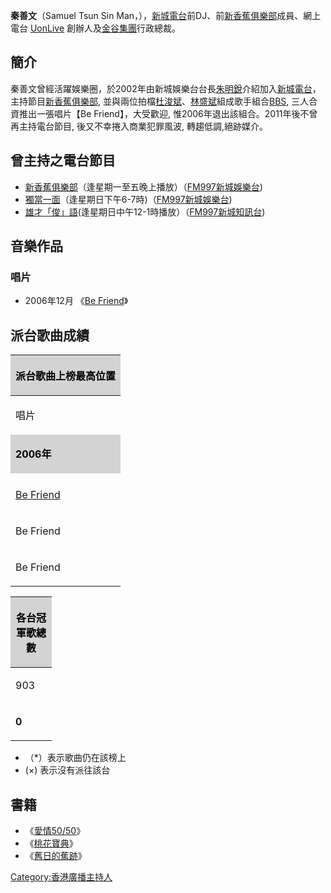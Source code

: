 {{blpunsourced|time=2013-10-17T05:15:31+00:00}}
{{藝人
|姓名 = 秦善文
|類型 = 節目主持
|圖片 = 
|圖片簡介 = 
|英文名 = Samuel
|綽號 = Sam
|出生日期 = {{birth year and age|1967}}
|逝世 = 
|出生地點 = 
|職業 = [[商人|商人]]、[[DJ|DJ]]
|活躍年代 = 2002年至2011年
|唱片公司 = 
|經紀公司 = [[新城電台|新城電台]]（2002年-2011年）
}}

'''秦善文'''（Samuel Tsun Sin Man，{{bd|1967年}}），[[新城電台|新城電台]]前DJ、前[[新香蕉俱樂部|新香蕉俱樂部]]成員、網上電台 [[UonLive|UonLive]] 創辦人及[[金谷集團|金谷集團]]行政總裁。

==簡介==
秦善文曾經活躍娛樂圈，於2002年由新城娛樂台台長[[朱明銳|朱明銳]]介紹加入[[新城電台|新城電台]]，主持節目[[新香蕉俱樂部|新香蕉俱樂部]], 並與兩位拍檔[[杜浚斌|杜浚斌]]、[[林盛斌|林盛斌]]組成歌手組合[[BBS|BBS]], 三人合資推出一張唱片【Be Friend】，大受歡迎, 惟2006年退出該組合。2011年後不曾再主持電台節目, 後又不幸捲入商業犯罪風波, 轉趨低調,絕跡媒介。

==曾主持之電台節目==
*[[新香蕉俱樂部|新香蕉俱樂部]]（逢星期一至五晚上播放）（[[FM997|FM997]][[新城娛樂台|新城娛樂台]])
*[[獨當一面|獨當一面]]（逢星期日下午6-7時)（[[FM997|FM997]][[新城娛樂台|新城娛樂台]])
*[[雄才「俊」語|雄才「俊」語]](逢星期日中午12-1時播放）（[[FM997|FM997]][[新城知訊台|新城知訊台]])

==音樂作品==
===唱片===
*2006年12月 《[[Be_Friend|Be Friend]]》

==派台歌曲成績==
{| class="wikitable" cellpadding="1"
|-
! style="background:#D3D3D3; color:black" colspan="7" | '''派台歌曲上榜最高位置'''
|-
| width="160"| 唱片 || width="160"| 歌曲 || width="50"| 903 || width="50"| RTHK || width="50"| 997 || width="50"| TVB || width="260"| 備註
|-
! style="background:#D3D3D3; color:black" colspan="7" | '''2006年'''
|-
|  || 不可沒友﹙合唱版） || × || × || - || × || 與[[杜浚斌|杜浚斌]]、[[林盛斌|林盛斌]]、[[Cream_(組合)|Cream]]合唱
|-
| [[Be_Friend|Be Friend]] || 失戀的歌 || × || × || 5 || × || 與[[杜浚斌|杜浚斌]]、[[林盛斌|林盛斌]]合唱
|-
| Be Friend || 摯友 || × || × || 2 || × || 與[[杜浚斌|杜浚斌]]、[[林盛斌|林盛斌]]合唱
|-
| Be Friend || 絕世招數 || × || × || 18 || × || 與[[杜浚斌|杜浚斌]]、[[林盛斌|林盛斌]]合唱
|}
{| class="wikitable" cellpadding="1"
|-
! style="background:#D3D3D3; color:black" colspan="5"| '''各台冠軍歌總數'''
|-
| width="50"| 903 || width="50"| RTHK || width="50"| 997 || width="50"| TVB || width="160"| 備註
|-
| '''0''' || '''0''' || '''0''' || '''0''' || '''四台冠軍歌總數：0'''
|}

*（*）表示歌曲仍在該榜上
* (×) 表示沒有派往該台

==書籍==
*《[[愛情50/50|愛情50/50]]》
*《[[桃花寶典|桃花寶典]]》
*《[[舊日的蕉跡|舊日的蕉跡]]》

[[Category:香港廣播主持人|Category:香港廣播主持人]]